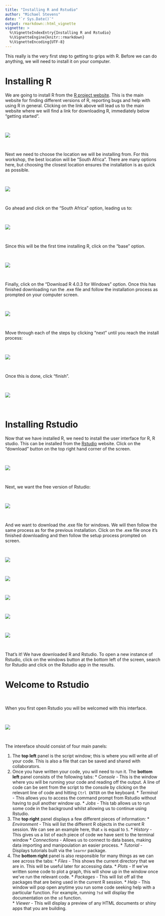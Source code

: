 ```yaml
---
title: "Installing R and Rstudio"
author: "Michael Stevens"
date: "`r Sys.Date()`"
output: rmarkdown::html_vignette
vignette: >
  %\VignetteIndexEntry{Installing R and Rstudio}
  %\VignetteEngine{knitr::rmarkdown}
  %\VignetteEncoding{UTF-8}
---
```


This really is the very first step to getting to grips with R. Before we can do anything, we will need to install it on your computer.  

# Installing R 

We are going to install R from the [R project website](https://www.r-project.org/). This is the main website for finding different versions of R, reporting bugs and help with using R in general. Clicking on the link above will lead us to the main website where we will find a link for downloading R, immediately below "getting started".  

\  

![](https://github.com/Michael-Stevens-27/Rgeoprofile/raw/workshop/docs/articles/images/R_landing.png)

\  

Next we need to choose the location we will be installing from. For this workshop, the best location will be "South Africa". There are many options here, but choosing the closest location ensures the installation is as quick as possible.  

\  

![](https://github.com/Michael-Stevens-27/Rgeoprofile/raw/workshop/docs/articles/images/R_mirrors.png)

\  

Go ahead and click on the "South Africa" option, leading us to:

\  

![](https://github.com/Michael-Stevens-27/Rgeoprofile/raw/workshop/docs/articles/images/R_for_windows.png)

\  

Since this will be the first time installing R, click on the "base" option. 

\  

![](https://github.com/Michael-Stevens-27/Rgeoprofile/raw/workshop/docs/articles/images/R_version.png)

\  

Finally, click on the "Download R 4.0.3 for Windows" option. Once this has finished downloading run the .exe file and follow the installation process as prompted on your computer screen. 

\  

![](https://github.com/Michael-Stevens-27/Rgeoprofile/raw/workshop/docs/articles/images/R_install.png)

\  

Move through each of the steps by clicking "next" until you reach the install process:

\  

![](https://github.com/Michael-Stevens-27/Rgeoprofile/raw/workshop/docs/articles/images/R_installing.png)

\  

Once this is done, click "finish". 

\  

![](https://github.com/Michael-Stevens-27/Rgeoprofile/raw/workshop/docs/articles/images/R_installing.png)

\  

# Installing Rstudio

Now that we have installed R, we need to install the user interface for R, R studio. This can be installed from the [Rstudio](https://rstudio.com/) website. Click on the "download" button on the top right hand corner of the screen.

\  

![](https://github.com/Michael-Stevens-27/Rgeoprofile/raw/workshop/docs/articles/images/Rstudio_landing.png)

\  

Next, we want the free version of Rstudio:  

\  

![](https://github.com/Michael-Stevens-27/Rgeoprofile/raw/workshop/docs/articles/images/Rstudio_version.png)

\  

And we want to download the .exe file for windows. We will then follow the same process as for the previous installation. Click on the .exe file once it's finished downloading and then follow the setup process prompted on screen. 

\  

![](https://github.com/Michael-Stevens-27/Rgeoprofile/raw/workshop/docs/articles/images/Rstudio_download.png)

\  

![](https://github.com/Michael-Stevens-27/Rgeoprofile/raw/workshop/docs/articles/images/Rstudio_install.png)

\  

![](https://github.com/Michael-Stevens-27/Rgeoprofile/raw/workshop/docs/articles/images/Rstudio_setup.png)

\  

![](https://github.com/Michael-Stevens-27/Rgeoprofile/raw/workshop/docs/articles/images/Rstudio_installing.png)

\  

![](https://github.com/Michael-Stevens-27/Rgeoprofile/raw/workshop/docs/articles/images/Rstudio_finish.png)

\  

That's it! We have downloaded R and Rstudio. To open a new instance of Rstudio, click on the windows button at the bottom left of the screen, search for Rstudio and click on the Rstudio app in the results. 

# Welcome to Rstudio

\  

When you first open Rstudio you will be welcomed with this interface. 

\  

![](https://github.com/Michael-Stevens-27/Rgeoprofile/raw/workshop/docs/articles/images/Rstudio_welcome_numbered.png)

\  

The intereface should consist of four main panels: 

1. The **top left** panel is the script window; this is where you will write all of your code. This is also a file that can be saved and shared with collaborators.
2. Once you have written your code, you will need to run it. The **bottom left** panel consists of the following tabs:
       * *Console* - This is the window where you will be running your code and reading off the output. A line of code can be sent from the script to the console by clicking on the relevant line of code and hitting `Ctrl ENTER` on the keyboard. 
       * *Terminal* - This allows you to access the command prompt from Rstudio without having to pull another window up.
       * *Jobs* - This tab allows us to run some code in the background whilst allowing us to continue using Rstudio. 
3. The **top right** panel displays a few different pieces of information:
       * *Environment* - This will list the different R objects in the current R session. We can see an example here, that `x` is equal to `5`.
       * *History* - This gives us a list of each piece of code we have sent to the terminal window
       * *Connections* - Allows us to connect to data bases, making data importing and manipoulation an easier process. 
       * *Tutorial* - Displays tutorials built via the `learnr` package.
4. The **bottom right** panel is also responsible for many things as we can see across the tabs:
       * *Files* - This shows the current directory that we are in. This will be useful later for accessing data. 
       * *Plots* - If we've written some code to plot a graph, this will show up in the window once we've run the relevant code. 
       * *Packages* - This will list off all the packages that are being used in the current R session. 
       * *Help* - This window will pop open anytime you run some code seeking help with a particular function. For example, running `?sd` will display the documentation on the `sd` function.  
       * *Viewer* - This will display a preview of any HTML documents or shiny apps that you are building. 
